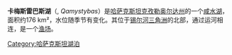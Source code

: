 {{Infobox lake
| name = 卡梅斯雷巴斯湖
| image = Lake_Kamyslybas,_Kazakhstan.png
| caption = 空中拍摄的卡梅斯雷巴斯湖
| image_bathymetry = 
| caption_bathymetry = 
| location = [[克孜勒奥尔达州|克孜勒奥尔达州]]
| pushpin_map = Kazakhstan
| coords = {{Coord|46.199722|N|61.799444|E|type:waterbody_region:KZ-KZY|display=inline,title}}
| type = [[咸水湖|咸水湖]]
| inflow = 
| outflow = 
| catchment = 
| basin_countries = {{flag|Kazakhstan}}
| length = 
| width = 
| area = {{convert|176|km2|abbr=on}}
| depth = 
| max-depth = 
| volume = 
| residence_time = 
| shore = 
| elevation = 
| frozen = 
| islands = 
| cities = 
}}
'''卡梅斯雷巴斯湖'''（{{lang-kz|Қамыстыбас}}, ''Qamystybas''）是[[哈萨克斯坦|哈萨克斯坦]][[克孜勒奥尔达州|克孜勒奥尔达州]]的一个[[咸水湖|咸水湖]]，面积约176 km²，水位随季节有变化。其位于[[锡尔河|锡尔河]][[三角洲|三角洲]]的北部，通过运河相连，是一个[[渔业|渔场]]。

{{DEFAULTSORT:Kamyslybas}}
[[Category:哈萨克斯坦湖泊|Category:哈萨克斯坦湖泊]]

{{Kazakhstan-geo-stub}}